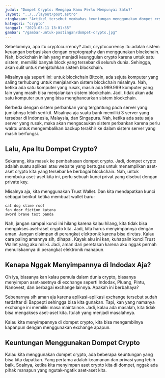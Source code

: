 ```yaml
---
judul: "Dompet Crypto: Mengapa Kamu Perlu Mempunyai Satu?"
layout: "../../layout/post.astro"
ringkasan: "Artikel tersebut membahas keuntungan menggunakan dompet crypto seperti keamanan dan privasi yang lebih baik, kemudahan dalam transaksi internasional, potensi penghematan biaya transaksi, dan ketidak-terpengaruhannya oleh inflasi. Selain itu, artikel juga membahas jenis-jenis dompet crypto, cara memilih dompet crypto yang tepat, dan risiko yang perlu diwaspadai dalam menggunakan dompet crypto. Akhirnya, artikel mengingatkan pentingnya menjaga keamanan dompet crypto dan memilih yang tepat untuk menghindari kerugian akibat kehilangan akses ke dompet crypto."
kategori: "crypto"
tanggal: "2023-03-11 13:01:35"
gambar: "/gambar-untuk-postingan/dompet-crypto.jpg"
---
```


Sebelumnya, apa itu cryptocurrency? Jadi, cryptocurrency itu adalah sistem keuangan berbasiskan dengan cryptography dan menggunakan blockchain. Nah, blockchain inilah yang menjadi keunggulan crypto karena untuk satu sistem, memiliki banyak block yang tersebar di seluruh dunia. Sehingga, akan sulit untuk menjatuhkan sistem blockchain.

Misalnya aja seperti ini: untuk blockchain Bitcoin, ada sejuta komputer yang saling terhubung untuk menjalankan sistem blockchain misalnya. Nah, ketika ada satu komputer yang rusak, masih ada 999.999 komputer yang lain yang masih bisa menjalankan sistem blockchain. Jadi, tidak akan ada satu komputer pun yang bisa menghancurkan sistem blockchain.

Berbeda dengan sistem perbankan yang tergantung pada server yang jumlahnya lebih sedikit. Misalnya aja suatu bank memiliki 3 server yang tersebar di Indonesia, Malaysia, dan Singapura. Nah, ketika ada satu saja server yang rusak, maka akan mengacaukan sistem perbankan karena perlu waktu untuk mengembalikan backup terakhir ke dalam sistem server yang masih berfungsi.

## Lalu, Apa Itu Dompet Crypto?

Sekarang, kita masuk ke pembahasan dompet crypto. Jadi, dompet crypto adalah suatu aplikasi atau website yang bertugas untuk menampilkan aset-aset crypto kita yang tersebar ke berbagai blockchain. Nah, untuk membuka aset-aset kita ini, perlu sebuah kunci privat yang disebut dengan private key.

Misalnya aja, kita menggunakan Trust Wallet. Dan kita mendapatkan kunci sebagai berikut ketika membuat wallet baru:

```
cat dog slime roof
fan door fiction katana
sword brave text panda
```

Nah, jangan sampai kunci ini hilang karena kalau hilang, kita tidak bisa mengakses aset-aset crypto kita. Jadi, kita harus menyimpannya dengan aman. Jangan disimpan di perangkat elektronik karena bisa diretas. Kalau cara paling amannya sih, dihapal. Kayak aku ini kan, kuhapalin kunci Trust Wallet yang aku miliki. Jadi, aman dari peretasan karena aku nggak pernah menuliskannya di perangkat elektronik manapun.

## Kenapa Nggak Menyimpannya di Indodax Aja?

Oh iya, biasanya kan kalau pemula dalam dunia crypto, biasanya menyimpan aset-asetnya di exchange seperti Indodax, Pluang, Pintu, Nanovest, dan berbagai exchange lainnya. Apakah ini berbahaya?

Sebenarnya sih aman aja karena aplikasi-aplikasi exchange tersebut sudah terdaftar di Bappepti sehingga bisa kita gunakan. Tapi, kan yang namanya exchange ini memiliki masa maintaince. Jadi, kalau ada masalah, kita tidak bisa mengakses aset-aset kita. Itulah yang menjadi masalahnya.

Kalau kita menyimpannya di dompet crypto, kita bisa mengambilnya kapanpun dengan menggunakan exchange apapun.

## Keuntungan Menggunakan Dompet Crypto

Kalau kita menggunakan dompet crypto, ada beberapa keuntungan yang bisa kita dapatkan. Yang pertama adalah keamanan dan privasi yang lebih baik. Soalnya, ketika kita menyimpan aset crypto kita di dompet, nggak ada pihak manapun yang ngutak-ngatik aset-aset kita.